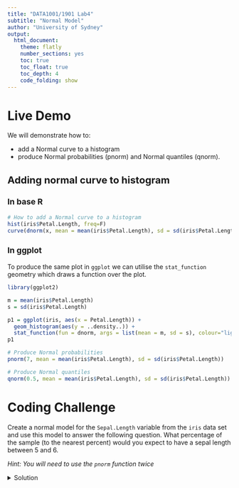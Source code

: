 ```yaml
---
title: "DATA1001/1901 Lab4"
subtitle: "Normal Model"
author: "University of Sydney"
output:
  html_document:
    theme: flatly
    number_sections: yes
    toc: true
    toc_float: true
    toc_depth: 4
    code_folding: show
---
```

<style>
h2 { /* Header 2 */
    font-size: 22px
}
</style>

<style>
h3 { /* Header 3 */
    font-size: 18px
}
</style>


# Live Demo

We will demonstrate how to:

- add a Normal curve to a histogram
- produce Normal probabilities (pnorm) and Normal quantiles (qnorm).

## Adding normal curve to histogram {-}
### In base R {-}

```r
# How to add a Normal curve to a histogram
hist(iris$Petal.Length, freq=F)
curve(dnorm(x, mean = mean(iris$Petal.Length), sd = sd(iris$Petal.Length)), col = "lightblue", lwd = 6, add = TRUE)
```

### In ggplot {-}

To produce the same plot in `ggplot` we can utilise the `stat_function` geometry which draws a function over the plot.

```r
library(ggplot2)

m = mean(iris$Petal.Length)
s = sd(iris$Petal.Length)

p1 = ggplot(iris, aes(x = Petal.Length)) + 
  geom_histogram(aes(y = ..density..)) +
  stat_function(fun = dnorm, args = list(mean = m, sd = s), colour="lightblue", size=2)
p1
```


```r
# Produce Normal probabilities
pnorm(7, mean = mean(iris$Petal.Length), sd = sd(iris$Petal.Length))
```


```r
# Produce Normal quantiles
qnorm(0.5, mean = mean(iris$Petal.Length), sd = sd(iris$Petal.Length))
```

# Coding Challenge

Create a normal model for the `Sepal.Length` variable from the `iris` data set and use this model to answer the following question. What percentage of the sample (to the nearest percent) would you expect to have a sepal length between 5 and 6.

_Hint: You will need to use the `pnorm` function twice_ 


<details><summary>Solution</summary>
```r
m = mean(iris$Sepal.Length)
s = sd(iris$Sepal.Length)
pnorm(6, m, s) - pnorm(5, m, s)

```
Answer = 42%
</details>

